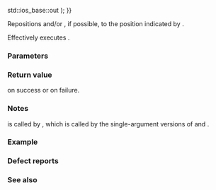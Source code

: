 {{cpp/io/basic_stringbuf/title|seekpos}}
{{cpp/io/basic_stringbuf/navbar}}
{{ddcl|1=
protected:
virtual pos_type seekpos( pos_type sp,
                          std::ios_base::openmode which = std::ios_base::in {{!}} std::ios_base::out );
}}

Repositions {{lc|std::basic_streambuf::gptr}} and/or {{lc|std::basic_streambuf::pptr}}, if possible, to the position indicated by {{c|sp}}.

Effectively executes {{c|seekoff(off_type(sp), std::ios_base::beg, which)}}.

===Parameters===
{{par begin}}
{{par|sp|stream position, such as one obtained by {{lc|seekoff()}} or {{tt|seekpos()}}}}
{{par|which|defines whether the input sequences, the output sequence, or both are affected. It can be one or a combination of the following constants:
{{cpp/io/ios_base/openmode streambuf consts}}}}
{{par end}}

===Return value===
{{c|sp}} on success or {{c|pos_type(off_type(-1))}} on failure.

===Notes===
{{tt|seekpos()}} is called by {{lc|std::basic_streambuf::pubseekpos()}}, which is called by the single-argument versions of {{lc|std::basic_istream::seekg()}} and {{lc|std::basic_ostream::seekp()}}.

===Example===
{{example
|
|code=
#include &lt;sstream&gt;
#include &lt;iostream&gt;

struct mybuf : std::stringbuf
{
    mybuf(const std::string&amp; str) : std::stringbuf(str) {}
    
    pos_type seekpos(pos_type sp, std::ios_base::openmode which)
    {
        std::cout &lt;&lt; "Before seekpos(" &lt;&lt; sp &lt;&lt; "), size of the get area is "
                  &lt;&lt; egptr() - eback() &lt;&lt; " with "
                  &lt;&lt; egptr() - gptr() &lt;&lt; " read positions available.\n";
        
        pos_type rc = std::stringbuf::seekpos(sp, which);
        
        std::cout &lt;&lt; "seekpos() returns " &lt;&lt; rc &lt;&lt; ".\nAfter the call, "
                  &lt;&lt; "size of the get area is "
                  &lt;&lt; egptr() - eback() &lt;&lt; " with "
                  &lt;&lt; egptr() - gptr() &lt;&lt; " read positions available.\n";
        
        return rc;
    }
};

int main()
{
    mybuf buf("12345");
    std::iostream stream(&amp;buf);
    stream.seekg(2);
}
|output=
Before seekpos(2), size of the get area is 5 with 5 read positions available.
seekpos() returns 2.
After the call, size of the get area is 5 with 3 read positions available.
}}

===Defect reports===
{{dr list begin}}
{{dr list item|wg=lwg|dr=375|std=C++98|before=static constant members of {{lc|std::ios_base}} were&lt;br&gt;misspecified as members of {{lc|std::basic_ios}}|after=corrected}}
{{dr list item|wg=lwg|dr=564|std=C++98|before=if was unclear how to reposition {{tt|gptr}} and/or {{tt|pptr}}|after=they are repositioned by {{lc|seekoff()}}}}
{{dr list end}}

===See also===
{{dsc begin}}
{{dsc inc|cpp/io/basic_streambuf/dsc pubseekpos}}
{{dsc inc|cpp/io/basic_stringbuf/dsc seekoff}}
{{dsc inc|cpp/io/basic_filebuf/dsc seekpos}}
{{dsc inc|cpp/io/strstreambuf/dsc seekpos}}
{{dsc end}}

{{langlinks|de|es|fr|it|ja|pt|ru|zh}}